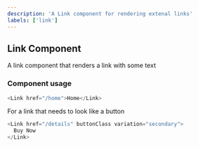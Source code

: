 ```yaml
---
description: 'A Link component for rendering extenal links'
labels: ['link']
---
```



## Link Component

A link component that renders a link with some text

### Component usage

```js
<Link href="/home">Home</Link>
```

For a link that needs to look like a button

```js live
<Link href="/details" buttonClass variation="secondary">
  Buy Now
</Link>
```
